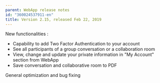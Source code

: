 ```yaml
---
parent: WebApp release notes
id: "360024537911-en"
title: Version 2.15, released Feb 22, 2019
---
```

New functionalities :

*   Capability to add Two Factor Authentication to your account
*   See all participants of a group conversation or a collaboration room
*   View, change and update your private information in "My Account" section from WebApp
*   Save conversation and collaborative room to PDF

General optimization and bug fixing


